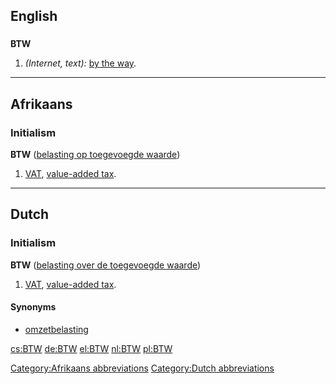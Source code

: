 {{see|btw}}
==English==

==={{initialism}}===
'''BTW'''

# ''(Internet, text):'' [[by the way]].

----

==Afrikaans==

===Initialism===
'''BTW''' ([[belasting op toegevoegde waarde]])

# [[VAT]], [[value-added tax]].

[[Category:Afrikaans abbreviations]]

----

==Dutch==

===Initialism===
'''BTW''' ([[belasting over de toegevoegde waarde]])

# [[VAT]], [[value-added tax]].

====Synonyms====
*[[omzetbelasting]]

[[Category:Dutch abbreviations]]

[[cs:BTW]]
[[de:BTW]]
[[el:BTW]]
[[nl:BTW]]
[[pl:BTW]]